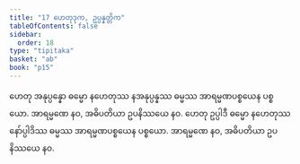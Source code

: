 ```yaml
---
title: "17 ဟေတုဒုက, ဥပ္ပန္နတ္တိက"
tableOfContents: false
sidebar:
  order: 18
type: "tipitaka"
basket: "ab"
book: "p15"
---
```



<DynamicBreadcrumb />

<Division number="25" book="p15" e="ch" v="40" p="221">

<Paragraph number="71" book="p15">
ဟေတု အနုပ္ပန္နော ဓမ္မော နဟေတုဿ နအနုပ္ပန္နဿ ဓမ္မဿ အာရမ္မဏပစ္စယေန ပစ္စယော. အာရမ္မဏေ နဝ, အဓိပတိယာ ဥပနိဿယေ နဝ.
</Paragraph>

<Paragraph number="72" book="p15">
ဟေတု ဥပ္ပါဒီ ဓမ္မော နဟေတုဿ နော်ပ္ပါဒိဿ ဓမ္မဿ အာရမ္မဏပစ္စယေန ပစ္စယော. အာရမ္မဏေ နဝ, အဓိပတိယာ ဥပနိဿယေ နဝ.
</Paragraph>
</Division>
